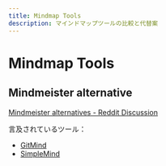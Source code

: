 ```yaml
---
title: Mindmap Tools
description: マインドマップツールの比較と代替案
---
```


# Mindmap Tools

## Mindmeister alternative

[Mindmeister alternatives - Reddit Discussion](https://www.reddit.com/r/mindmapping/comments/1dj74re/mindmeister_alternatives/)

言及されているツール：

- [GitMind](https://gitmind.com/download)
- [SimpleMind](https://simplemind.eu/download/full-edition/)
